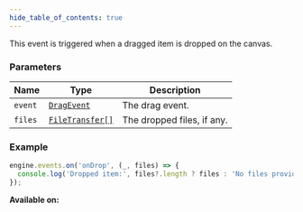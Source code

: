 ```yaml
---
hide_table_of_contents: true
---
```



This event is triggered when a dragged item is dropped on the canvas.

### Parameters

| Name    | Type                                        | Description                |
| ------- | ------------------------------------------- | -------------------------- |
| `event` | [`DragEvent`](/sdk/types/DragEvent)         | The drag event.            |
| `files` | [`FileTransfer[]`](/sdk/types/FileTransfer) | The dropped files, if any. |

### Example

```js
engine.events.on('onDrop', (_, files) => {
  console.log('Dropped item:', files?.length ? files : 'No files provided');
});
```

**Available on:** <ClientTag />
